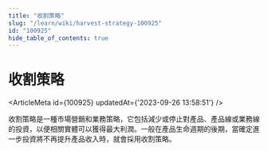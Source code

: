 ```yaml
---
title: "收割策略"
slug: "/learn/wiki/harvest-strategy-100925"
id: "100925"
hide_table_of_contents: true
---
```



# 收割策略

<ArticleMeta id={100925} updatedAt={'2023-09-26 13:58:51'} />
<div className='border-solid border-b border-t-0 my-4 border-[var(--ifm-color-gray-300)]' />

收割策略是一種市場營銷和業務策略，它包括減少或停止對產品、產品線或業務線的投資，以便相關實體可以獲得最大利潤。一般在產品生命週期的後期，當確定進一步投資將不再提升產品收入時，就會採用收割策略。
